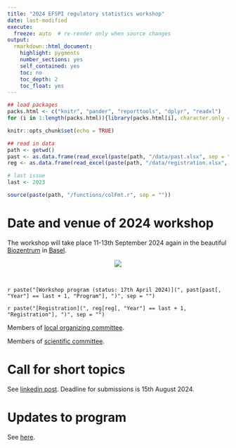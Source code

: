 ```yaml
---
title: "2024 EFSPI regulatory statistics workshop"
date: last-modified
execute:   
  freeze: auto  # re-render only when source changes
output: 
  rmarkdown::html_document:
    highlight: pygments
    number_sections: yes
    self_contained: yes
    toc: no
    toc_depth: 2
    toc_float: yes
---
```


```r
## load packages
packs.html <- c("knitr", "pander", "reporttools", "dplyr", "readxl")
for (i in 1:length(packs.html)){library(packs.html[i], character.only = TRUE)}

knitr::opts_chunk$set(echo = TRUE)

## read in data
path <- getwd()
past <- as.data.frame(read_excel(paste(path, "/data/past.xlsx", sep = ""), col_types = NULL))
reg <- as.data.frame(read_excel(paste(path, "/data/registration.xlsx", sep = ""), col_types = NULL))

# last issue 
last <- 2023

source(paste(path, "/functions/colFmt.r", sep = ""))
```

# Date and venue of 2024 workshop

The workshop will take place 11-13th September 2024 again in the beautiful [Biozentrum](https://www.biozentrum.unibas.ch/) in [Basel](https://www.basel.com/en). 

<center>![](biozentrum.jpg)</center>

<br>

`r paste("[Workshop program (status: 17th April 2024)](", past[past[, "Year"] == last + 1, "Program"], ")", sep = "")`

`r paste("[Registration](", reg[reg[, "Year"] == last + 1, "Registration"], ")", sep = "")`

Members of [local organizing committee](local.html).

Members of [scientific committee](scicom.html).

# Call for short topics

See [linkedin post](). Deadline for submissions is 15th August 2024.

# Updates to program

See [here](updates.html).



